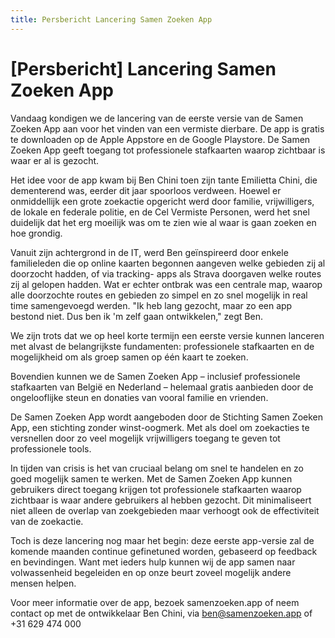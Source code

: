 ```yaml
---
title: Persbericht Lancering Samen Zoeken App
---
```


#  [Persbericht] Lancering Samen Zoeken App

Vandaag kondigen we de lancering van de eerste versie van de Samen Zoeken App aan voor het vinden van een vermiste dierbare. 
De app is gratis te downloaden op de Apple Appstore en de Google Playstore.
De Samen Zoeken App geeft toegang tot professionele stafkaarten waarop zichtbaar is waar er al is gezocht.

Het idee voor de app kwam bij Ben Chini toen zijn tante Emilietta Chini, die dementerend was, eerder dit jaar spoorloos verdween.
Hoewel er onmiddellijk een grote zoekactie opgericht werd door familie, vrijwilligers, de lokale en federale politie, en de Cel Vermiste Personen, 
werd het snel duidelijk dat het erg moeilijk was om te zien wie al waar is gaan zoeken en hoe grondig.

Vanuit zijn achtergrond in de IT, werd Ben geïnspireerd door enkele familieleden die op online kaarten begonnen aangeven welke gebieden zij al doorzocht hadden, 
of via tracking- apps als Strava doorgaven welke routes zij al gelopen hadden. 
Wat er echter ontbrak was een centrale map, waarop alle doorzochte routes en gebieden zo simpel en zo snel mogelijk in real time samengevoegd werden. 
"Ik heb lang gezocht, maar zo een app bestond niet. Dus ben ik 'm zelf gaan ontwikkelen," zegt Ben.

We zijn trots dat we op heel korte termijn een eerste versie kunnen lanceren met alvast de belangrijkste fundamenten: professionele stafkaarten en de mogelijkheid om als groep samen op één kaart te zoeken.

Bovendien kunnen we de Samen Zoeken App – inclusief professionele stafkaarten van België en Nederland – helemaal gratis aanbieden door de ongelooflijke steun en donaties van vooral familie en vrienden.

De Samen Zoeken App wordt aangeboden door de Stichting Samen Zoeken App, een stichting zonder winst-oogmerk. 
Met als doel om zoekacties te versnellen door zo veel mogelijk vrijwilligers toegang te geven tot professionele tools.

In tijden van crisis is het van cruciaal belang om snel te handelen en zo goed mogelijk samen te werken. 
Met de Samen Zoeken App kunnen gebruikers direct toegang krijgen tot professionele stafkaarten waarop zichtbaar is waar andere gebruikers al hebben gezocht.
Dit minimaliseert niet alleen de overlap van zoekgebieden maar verhoogt ook de effectiviteit van de zoekactie.

Toch is deze lancering nog maar het begin: deze eerste app-versie zal de komende maanden continue gefinetuned worden, gebaseerd op feedback en bevindingen. 
Want met ieders hulp kunnen wij de app samen naar volwassenheid begeleiden en op onze beurt zoveel mogelijk andere mensen helpen.

[comment]: # (Deze week zal ook de Nederlandse politie een initiatief met een dezelfde naam en een gelijkaardig doel lanceren: de website samenzoeken.nl. Via deze website kunnen mensen advies en informatie vinden over wat te doen bij een mogelijke vermissing: hoe maak je flyers, wie moet je precies contacteren, en welke stappen kun je best ondernemen.)
[comment]: # (De Stichting omarmt het initiatief van de Nederlandse politie: Op deze manier kan er meer informatie centraal worden aangeboden aan families, vrienden en vrijwilligers, want zij zitten vaak met de handen in het haar bij een vermissing.)

Voor meer informatie over de app, bezoek samenzoeken.app of neem contact op met de ontwikkelaar Ben Chini, via ben@samenzoeken.app of +31 629 474 000